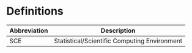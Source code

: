 # Definitions {.unnumbered}

| **Abbreviation** | **Description** |
| ---------------- | ----------------|
| SCE | Statistical/Scientific Computing Environment |


